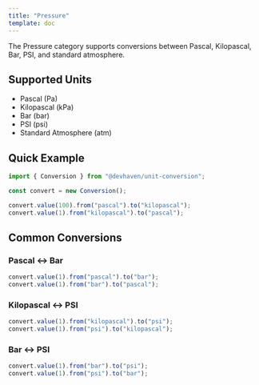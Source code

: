 ```yaml
---
title: "Pressure"
template: doc
---
```


The Pressure category supports conversions between Pascal, Kilopascal, Bar, PSI, and standard atmosphere.

## Supported Units

- Pascal (Pa)
- Kilopascal (kPa)
- Bar (bar)
- PSI (psi)
- Standard Atmosphere (atm)

## Quick Example

```ts
import { Conversion } from "@devhaven/unit-conversion";

const convert = new Conversion();

convert.value(100).from("pascal").to("kilopascal");      
convert.value(1).from("kilopascal").to("pascal");    
```

## Common Conversions

### Pascal ↔ Bar
```ts
convert.value(1).from("pascal").to("bar");    
convert.value(1).from("bar").to("pascal");      
```

### Kilopascal ↔ PSI
```ts
convert.value(1).from("kilopascal").to("psi");     
convert.value(1).from("psi").to("kilopascal");      
```

### Bar ↔ PSI
```ts
convert.value(1).from("bar").to("psi");     
convert.value(1).from("psi").to("bar");      
```